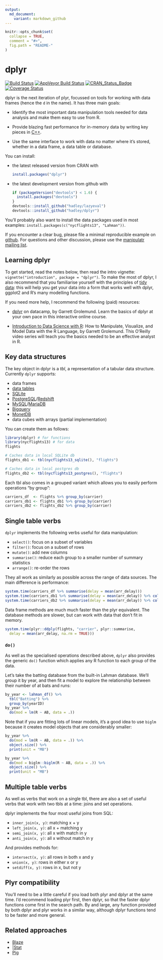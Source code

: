 ```yaml
---
output:
  md_document:
    variant: markdown_github
---
```


<!-- README.md is generated from README.Rmd. Please edit that file -->

```r
knitr::opts_chunk$set(
  collapse = TRUE,
  comment = "#>",
  fig.path = "README-"
)
```

# dplyr

[![Build Status](https://travis-ci.org/hadley/dplyr.png?branch=master)](https://travis-ci.org/hadley/dplyr)
[![AppVeyor Build Status](https://ci.appveyor.com/api/projects/status/github/hadley/dplyr?branch=master&svg=true)](https://ci.appveyor.com/project/hadley/dplyr)
[![CRAN_Status_Badge](http://www.r-pkg.org/badges/version/dplyr)](http://cran.r-project.org/package=dplyr)
[![Coverage Status](https://img.shields.io/codecov/c/github/hadley/dplyr/master.svg)](https://codecov.io/github/hadley/dplyr?branch=master)

dplyr is the next iteration of plyr, focussed on tools for working with data frames (hence the `d` in the name). It has three main goals:

* Identify the most important data manipulation tools needed for data analysis
  and make them easy to use from R.

* Provide blazing fast performance for in-memory data by writing key pieces
  in [C++](http://www.rcpp.org/).

* Use the same interface to work with data no matter where it's stored, whether
  in a data frame, a data table or database.

You can install:

* the latest released version from CRAN with

    ```R
    install.packages("dplyr")
    ````

* the latest development version from github with

    ```R
    if (packageVersion("devtools") < 1.6) {
      install.packages("devtools")
    }
    devtools::install_github("hadley/lazyeval")
    devtools::install_github("hadley/dplyr")
    ```

You'll probably also want to install the data packages used in most examples: `install.packages(c("nycflights13", "Lahman"))`.

If you encounter a clear bug, please file a minimal reproducible example on [github](https://github.com/hadley/dplyr/issues). For questions and other discussion, please use the [manipulatr mailing list](https://groups.google.com/group/manipulatr).

## Learning dplyr

To get started, read the notes below, then read the intro vignette: `vignette("introduction", package = "dplyr")`. To make the most of dplyr, I also recommend that you familiarise yourself with the principles of [tidy data](http://vita.had.co.nz/papers/tidy-data.html): this will help you get your data into a form that works well with dplyr, ggplot2 and R's many modelling functions.

If you need more help, I recommend the following (paid) resources:

* [dplyr](https://www.datacamp.com/courses/dplyr) on datacamp, by Garrett
  Grolemund. Learn the basics of dplyr at your own pace in this interactive 
  online course.
  
* [Introduction to Data Science with R](http://shop.oreilly.com/product/0636920034834.do): 
  How to Manipulate, Visualize, and Model Data with the R Language, by Garrett
  Grolemund. This O'Reilly video series will teach you the basics needed to be
  an effective analyst in R.

## Key data structures

The key object in dplyr is a _tbl_, a representation of a tabular data structure.
Currently `dplyr` supports:

* data frames
* [data tables](https://github.com/Rdatatable/data.table/wiki)
* [SQLite](http://sqlite.org/)
* [PostgreSQL](http://www.postgresql.org/)/[Redshift](http://aws.amazon.com/redshift/)
* [MySQL](http://www.mysql.com/)/[MariaDB](https://mariadb.com/)
* [Bigquery](https://developers.google.com/bigquery/)
* [MonetDB](http://www.monetdb.org/)
* data cubes with arrays (partial implementation)

You can create them as follows:

```r
library(dplyr) # for functions
library(nycflights13) # for data
flights

# Caches data in local SQLite db
flights_db1 <- tbl(nycflights13_sqlite(), "flights")

# Caches data in local postgres db
flights_db2 <- tbl(nycflights13_postgres(), "flights")
```

Each tbl also comes in a grouped variant which allows you to easily perform operations "by group":

```r
carriers_df  <- flights %>% group_by(carrier)
carriers_db1 <- flights_db1 %>% group_by(carrier)
carriers_db2 <- flights_db2 %>% group_by(carrier)
```

## Single table verbs

`dplyr` implements the following verbs useful for data manipulation:

* `select()`: focus on a subset of variables
* `filter()`: focus on a subset of rows
* `mutate()`: add new columns
* `summarise()`: reduce each group to a smaller number of summary statistics
* `arrange()`: re-order the rows

They all work as similarly as possible across the range of data sources. The main difference is performance:

```r
system.time(carriers_df %>% summarise(delay = mean(arr_delay)))
system.time(carriers_db1 %>% summarise(delay = mean(arr_delay)) %>% collect())
system.time(carriers_db2 %>% summarise(delay = mean(arr_delay)) %>% collect())
```

Data frame methods are much much faster than the plyr equivalent. The database methods are slower, but can work with data that don't fit in memory.

```r
system.time(plyr::ddply(flights, "carrier", plyr::summarise,
  delay = mean(arr_delay, na.rm = TRUE)))
```

### `do()`

As well as the specialised operations described above, `dplyr` also provides the generic `do()` function which applies any R function to each group of the data.

Let's take the batting database from the built-in Lahman database. We'll group it by year, and then fit a model to explore the relationship between their number of at bats and runs:

```r
by_year <- lahman_df() %>% 
  tbl("Batting") %>%
  group_by(yearID)
by_year %>% 
  do(mod = lm(R ~ AB, data = .))
```

Note that if you are fitting lots of linear models, it's a good idea to use `biglm` because it creates model objects that are considerably smaller:

```r
by_year %>% 
  do(mod = lm(R ~ AB, data = .)) %>%
  object.size() %>%
  print(unit = "MB")

by_year %>% 
  do(mod = biglm::biglm(R ~ AB, data = .)) %>%
  object.size() %>%
  print(unit = "MB")
```

## Multiple table verbs

As well as verbs that work on a single tbl, there are also a set of useful verbs that work with two tbls at a time: joins and set operations.

dplyr implements the four most useful joins from SQL:

* `inner_join(x, y)`: matching x + y
* `left_join(x, y)`: all x + matching y
* `semi_join(x, y)`: all x with match in y
* `anti_join(x, y)`: all x without match in y

And provides methods for:

* `intersect(x, y)`: all rows in both x and y
* `union(x, y)`: rows in either x or y
* `setdiff(x, y)`: rows in x, but not y

## Plyr compatibility

You'll need to be a little careful if you load both plyr and dplyr at the same time. I'd recommend loading plyr first, then dplyr, so that the faster dplyr functions come first in the search path. By and large, any function provided by both dplyr and plyr works in a similar way, although dplyr functions tend to be faster and more general.

## Related approaches

* [Blaze](http://blaze.pydata.org)
* [|Stat](http://oldwww.acm.org/perlman/stat/)
* [Pig](http://dx.doi.org/10.1145/1376616.1376726)
